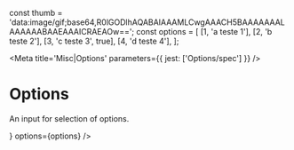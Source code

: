 const thumb = 'data:image/gif;base64,R0lGODlhAQABAIAAAMLCwgAAACH5BAAAAAAALAAAAAABAAEAAAICRAEAOw==';
const options = [
  [1, 'a teste 1'],
  [2, 'b teste 2'],
  [3, 'c teste 3', true],
  [4, 'd teste 4'],
];

<Meta title='Misc|Options' parameters={{ jest: ['Options/spec'] }} />

# Options

An input for selection of options.

<Preview>
  <Story name='Default'>
    <Box style={{ position: 'relative', maxWidth: 250, height: 1 }} >
      <Options options={options}  cursor={1} />
    </Box>
  </Story>
</Preview>

<Props of={Options} />

<Preview>
  <Story name='CheckOption'>
    <Box style={{ position: 'relative', maxWidth: 250, height: 1 }} >
      <Options renderItem={CheckOption} options={options} value={[1]} cursor={0}/>
    </Box>
  </Story>
</Preview>

<Preview>
  <Story name='OptionAvatar'>
    <Box style={{ position: 'relative', maxWidth: 250, height: 1 }} >
      <Options renderItem={(props) => <OptionAvatar {...props} value={thumb}/>}  options={options} />
    </Box>
  </Story>
</Preview>
